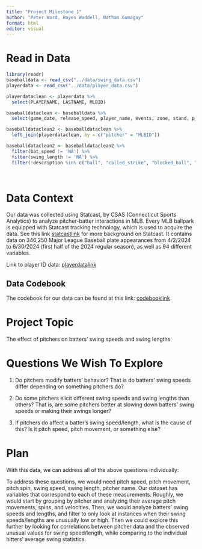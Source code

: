 ```yaml
---
title: "Project Milestone 1"
author: "Peter Ward, Hayes Waddell, Nathan Gumagay"
format: html
editor: visual
---
```


# Read in Data

```r
library(readr)
baseballdata <- read_csv("../data/swing_data.csv")
playerdata <- read_csv("../data/player_data.csv")

playerdataclean <- playerdata %>%
  select(PLAYERNAME, LASTNAME, MLBID)
```
```r
baseballdataclean <- baseballdata %>%
  select(game_date, release_speed, player_name, events, zone, stand, p_throws, bb_type, balls, strikes, pfx_x, pfx_z, outs_when_up, inning, hit_distance_sc, launch_angle, launch_speed, effective_speed, release_spin_rate, launch_speed_angle, estimated_ba_using_speedangle, estimated_woba_using_speedangle, woba_value, bat_score, fld_score, pitch_name, pitcher, bat_speed, swing_length, description)

baseballdataclean2 <- baseballdataclean %>% 
  left_join(playerdataclean, by = c("pitcher" = "MLBID"))

baseballdataclean2 <- baseballdataclean2 %>%
  filter(bat_speed != 'NA') %>%
  filter(swing_length != 'NA') %>%
  filter(!description %in% c("ball", "called_strike", "blocked_ball", "pitchout", "hit_by_pitch", "foul_bunt","missed_bunt", "bunt_foul_tip"))
  
  
```



# Data Context

Our data was collected using Statcast, by CSAS (Connecticut Sports Analytics) to analyze pitcher-batter interactions in MLB. Every MLB ballpark is equipped with Statcast tracking technology, which is used to acquire the data. See this link [statcastlink](https://www.mlb.com/glossary/statcast) for more background on Statcast. It contains data on 346,250 Major League Baseball plate appearances from 4/2/2024 to 6/30/2024 (first half of the 2024 regular season), as well as 94 different variables.

Link to player ID data: [playerdatalink](https://www.smartfantasybaseball.com/tools/)

## Data Codebook

The codebook for our data can be found at this link: [codebooklink](https://baseballsavant.mlb.com/csv-docs)

# Project Topic

The effect of pitchers on batters' swing speeds and swing lengths

# Questions We Wish To Explore

1.  Do pitchers modify batters' behavior? That is do batters' swing speeds differ depending on something pitchers do?

2.  Do some pitchers elicit different swing speeds and swing lengths than others? That is, are some pitchers better at slowing down batters' swing speeds or making their swings longer?

3.  If pitchers do affect a batter's swing speed/length, what is the cause of this? Is it pitch speed, pitch movement, or something else?

# Plan

With this data, we can address all of the above questions individually:

To address these questions, we would need pitch speed, pitch movement, pitch spin, swing speed, swing length, pitcher name. Our dataset has variables that correspond to each of these measurements. Roughly, we would start by grouping by pitcher and analyzing their average pitch movements, spins, and velocities. Then, we would analyze batters' swing speeds and lengths, and filter to only look at instances when their swing speeds/lengths are unusually low or high. Then we could explore this further by looking for correlations between pitcher data and the observed unusual values for swing speed/length, while comparing to the individual hitters' average swing statistics.
